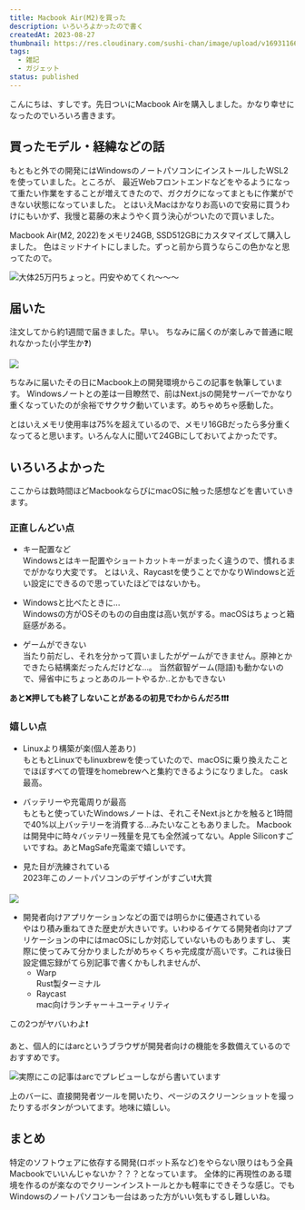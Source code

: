 ```yaml
---
title: Macbook Air(M2)を買った
description: いろいろよかったので書く
createdAt: 2023-08-27
thumbnail: https://res.cloudinary.com/sushi-chan/image/upload/v1693116688/general/C10CE3D0-12C8-49F9-B484-E50119E08781_1_102_o_jyk0vx.jpg
tags:
  - 雑記
  - ガジェット
status: published
---
```


こんにちは、すしです。先日ついにMacbook Airを購入しました。かなり幸せになったのでいろいろ書きます。

## 買ったモデル・経緯などの話

もともと外での開発にはWindowsのノートパソコンにインストールしたWSL2を使っていました。ところが、
最近Webフロントエンドなどをやるようになって重たい作業をすることが増えてきたので、ガクガクになってまともに作業ができない状態になっていました。
とはいえMacはかなりお高いので安易に買うわけにもいかず、我慢と葛藤の末ようやく買う決心がついたので買いました。

Macbook Air(M2, 2022)をメモリ24GB, SSD512GBにカスタマイズして購入しました。
色はミッドナイトにしました。ずっと前から買うならこの色かなと思ってたので。

![大体25万円ちょっと。円安やめてくれ〜〜〜](https://res.cloudinary.com/sushi-chan/image/upload/v1693116961/general/%E3%82%B9%E3%82%AF%E3%83%AA%E3%83%BC%E3%83%B3%E3%82%B7%E3%83%A7%E3%83%83%E3%83%88_2023-08-27_15.15.56_vshqvp.png)

## 届いた

注文してから約1週間で届きました。早い。 <Spoiler>ちなみに届くのが楽しみで普通に眠れなかった(小学生か❓)</Spoiler>

![](https://res.cloudinary.com/sushi-chan/image/upload/v1693122894/general/D7E3D81F-CDF5-4F0B-9940-178518FFF34F_1_102_o_j4qdtw.jpg)

ちなみに届いたその日にMacbook上の開発環境からこの記事を執筆しています。
Windowsノートとの差は一目瞭然で、前はNext.jsの開発サーバーでかなり重くなっていたのが余裕でサクサク動いています。めちゃめちゃ感動した。

とはいえメモリ使用率は75%を超えているので、メモリ16GBだったら多分重くなってると思います。いろんな人に聞いて24GBにしておいてよかったです。

## いろいろよかった

ここからは数時間ほどMacbookならびにmacOSに触った感想などを書いていきます。

### 正直しんどい点

- キー配置など<br />
  Windowsとはキー配置やショートカットキーがまったく違うので、慣れるまでがかなり大変です。
  とはいえ、Raycastを使うことでかなりWindowsと近い設定にできるので思っていたほどではないかも。

<UrlCard url="https://www.raycast.com" />

- Windowsと比べたときに...<br />
  Windowsの方がOSそのものの自由度は高い気がする。macOSはちょっと箱庭感がある。

- ゲームができない<br />
  当たり前だし、それを分かって買いましたがゲームができません。原神とかできたら結構楽だったんだけどな...。
  <Spoiler>
    当然叡智ゲーム(隠語)も動かないので、帰省中にちょっとあのルートやるか..とかもできない
  </Spoiler>

**あと❌押しても終了しないことがあるの初見でわからんだろ❗❗❗**

### 嬉しい点

- Linuxより構築が楽(個人差あり)<br />
  もともとLinuxでもlinuxbrewを使っていたので、macOSに乗り換えたことでほぼすべての管理をhomebrewへと集約できるようになりました。
  cask最高。

- バッテリーや充電周りが最高<br />
  もともと使っていたWindowsノートは、それこそNext.jsとかを触ると1時間で40%以上バッテリーを消費する...みたいなこともありました。
  Macbookは開発中に時々バッテリー残量を見ても全然減ってない。Apple Siliconすごいですね。あとMagSafe充電楽で嬉しいです。

- 見た目が洗練されている<br />
  2023年このノートパソコンのデザインがすごい❗大賞

![](https://res.cloudinary.com/sushi-chan/image/upload/v1693124525/general/A2B59C64-6112-4B45-B4AD-38CB2C140C39_tzq4ii.jpg)

- 開発者向けアプリケーションなどの面では明らかに優遇されている<br />
  やはり積み重ねてきた歴史が大きいです。いわゆるイケてる開発者向けアプリケーションの中にはmacOSにしか対応していないものもありますし、
  実際に使ってみて分かりましたがめちゃくちゃ完成度が高いです。これは後日設定備忘録がてら別記事で書くかもしれませんが、
  - Warp<br />
    Rust製ターミナル
  - Raycast<br />
    mac向けランチャー＋ユーティリティ

この2つがヤバいわよ❗

あと、個人的にはarcというブラウザが開発者向けの機能を多数備えているのでおすすめです。

<UrlCard url="https://arc.net/" />

![実際にこの記事はarcでプレビューしながら書いています](https://res.cloudinary.com/sushi-chan/image/upload/v1693124021/general/%E3%82%B9%E3%82%AF%E3%83%AA%E3%83%BC%E3%83%B3%E3%82%B7%E3%83%A7%E3%83%83%E3%83%88_2023-08-27_17.13.32_toypbz.png)

上のバーに、直接開発者ツールを開いたり、ページのスクリーンショットを撮ったりするボタンがついてます。地味に嬉しい。

## まとめ

特定のソフトウェアに依存する開発(ロボット系など)をやらない限りはもう全員Macbookでいいんじゃないか？？？となっています。
全体的に再現性のある環境を作るのが楽なのでクリーンインストールとかも軽率にできそうな感じ。でもWindowsのノートパソコンも一台はあった方がいい気もするし難しいね。
